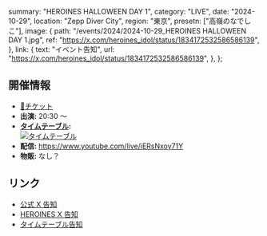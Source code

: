   summary: "HEROINES HALLOWEEN DAY 1",
  category: "LIVE",
  date: "2024-10-29",
  location: "Zepp Diver City",
  region: "東京",
  presetn: ["高嶺のなでしこ"],
  image: {
    path: "/events/2024/2024-10-29_HEROINES HALLOWEEN DAY 1.jpg",
    ref: "https://x.com/heroines_idol/status/1834172532586586139",
  },
  link: {
    text: "イベント告知",
    url: "https://x.com/heroines_idol/status/1834172532586586139",
  },
};

## 開催情報

- [🎫チケット](https://ticketdive.com/event/heroineshalloween2410)
- **出演:** 20:30 ～
- **[タイムテーブル](https://x.com/iLiFE_STAFF/status/1850086524479836618):**<br/>
  [![タイムテーブル](/events/2024/2024-10-29_HEROINES%20HALLOWEEN%20DAY%201_タイムテーブル.jpg)](/events/2024/2024-10-29_HEROINES%20HALLOWEEN%20DAY%201_タイムテーブル.jpg)
- **配信:** https://www.youtube.com/live/iERsNxoy71Y
- **物販:** なし？

## リンク

- [公式 X 告知](https://x.com/takanenofficial/status/1836631345998725536)
- [HEROINES X 告知](https://x.com/heroines_idol/status/1834172532586586139)
- [タイムテーブル告知](https://x.com/iLiFE_STAFF/status/1850086524479836618)
